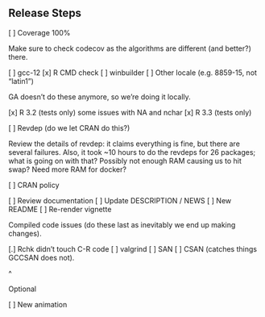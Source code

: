 ## Release Steps

[ ] Coverage 100%

Make sure to check codecov as the algorithms are different (and better?) there.

[ ] gcc-12
[x] R CMD check
[ ] winbuilder
[ ] Other locale (e.g. 8859-15, not "latin1")

GA doesn't do these anymore, so we're doing it locally.

[x] R 3.2 (tests only) some issues with NA and nchar
[x] R 3.3 (tests only)

[ ] Revdep (do we let CRAN do this?)

Review the details of revdep: it claims everything is fine, but there are
several failures.  Also, it took ~10 hours to do the revdeps for 26 packages;
what is going on with that?  Possibly not enough RAM causing us to hit swap?
Need more RAM for docker?

[ ] CRAN policy

[ ] Review documentation
[ ] Update DESCRIPTION / NEWS
[ ] New README
[ ] Re-render vignette

Compiled code issues (do these last as inevitably we end up making changes).

[.] Rchk      didn't touch C-R code
[ ] valgrind
[ ] SAN
[ ] CSAN (catches things GCCSAN does not).

^ 

Optional

[ ] New animation


